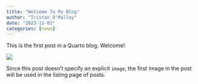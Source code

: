 ```yaml
---
title: "Welcome To My Blog"
author: "Tristan O'Malley"
date: "2023-11-03"
categories: [news]
---
```


This is the first post in a Quarto blog. Welcome!

![](/images/thumbnail.jpg)

Since this post doesn't specify an explicit `image`, the first image in the post will be used in the listing page of posts.
